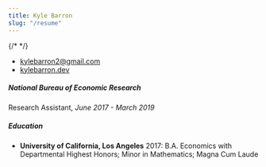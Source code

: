 ```yaml
---
title: Kyle Barron
slug: "/resume"
---
```


{/* <!-- NOTE: this page is not currently shown from the navigation bar --> */}

- [kylebarron2@gmail.com](mailto:kylebarron2@gmail.com)
- [kylebarron.dev](https://kylebarron.dev)

##### National Bureau of Economic Research

Research Assistant, _June 2017 - March 2019_


##### Education

- **University of California, Los Angeles** 2017: B.A. Economics with Departmental Highest Honors; Minor in Mathematics; Magna Cum Laude
